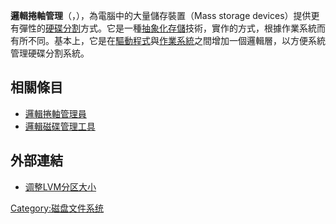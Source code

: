 {{noteTA|G1=IT}}
'''邏輯捲軸管理'''（{{lang|en|Logical volume management}}，{{lang|en|LVM}}），為電腦中的大量儲存裝置（Mass storage devices）提供更有彈性的[[硬碟分割|硬碟分割]]方式。它是一種[[抽象化存儲|抽象化存儲]]技術，實作的方式，根據作業系統而有所不同。基本上，它是在[[驅動程式|驅動程式]]與[[作業系統|作業系統]]之間增加一個邏輯層，以方便系統管理硬碟分割系統。
==相關條目==
*[[邏輯捲軸管理員|邏輯捲軸管理員]]
*[[邏輯磁碟管理工具|邏輯磁碟管理工具]]
{{DEFAULTSORT:LVM}}
[[Category:磁盘文件系统|Category:磁盘文件系统]]
== 外部連結 ==
{{Commons}}
* {{zh}}[https://www.ytyzx.org/index.php/%E5%9C%A8Linux%E4%B8%8B%E8%B0%83%E6%95%B4LVM%E5%88%86%E5%8C%BA%E5%A4%A7%E5%B0%8F 调整LVM分区大小]
{{clear}}
